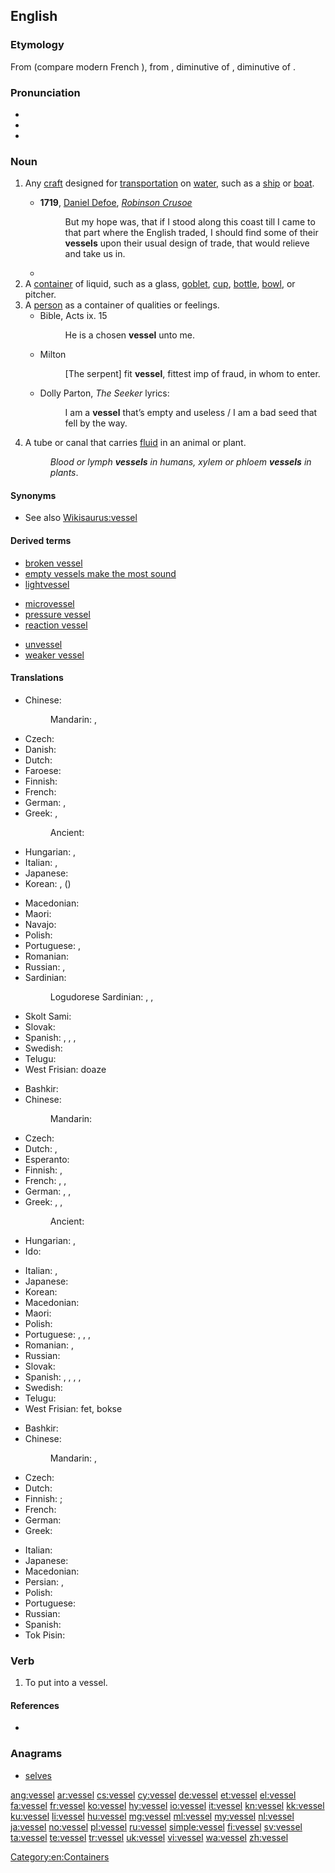 ==English==

===Etymology===
From {{etyl|fro|en}} {{term|vaissel|lang=fro}} (compare modern French {{term|vaisseau|lang=fr}}), from {{etyl|la|en}} {{term|vāscellum|lang=la}}, diminutive of {{term|vāsculum|lang=la}}, diminutive of {{term|vās||vessel|lang=la}}.

===Pronunciation===
* {{IPA|/ˈvɛs.əl/|lang=en}}
* {{audio|en-us-vessel.ogg|Audio (US)|lang=en}}
* {{rhymes|ɛsəl|lang=en}}

===Noun===
{{en-noun}}

# {{context|nautical|lang=en}} Any [[craft]] designed for [[transportation]] on [[water]], such as a [[ship]] or [[boat]].
#* '''1719''', [[w:Daniel Defoe|Daniel Defoe]], ''[[w:Robinson Crusoe|Robinson Crusoe]]''
#*: But my hope was, that if I stood along this coast till I came to that part where the English traded, I should find some of their '''vessels''' upon their usual design of trade, that would relieve and take us in.
#* {{quote-magazine|date=2012-03
|author=William E. Carter, Merri Sue Carter
|title=The British Longitude Act Reconsidered
|volume=100|issue=2|page=87
|magazine=[[w:American Scientist|American Scientist]]
|url=http://www.americanscientist.org/issues/pub/the-british-longitude-act-reconsidered
|passage=Conditions were horrendous aboard most British naval '''vessels''' at the time. Scurvy and other diseases ran rampant, killing more seamen each year than all other causes combined, including combat.}}
# A [[container]] of liquid, such as a glass, [[goblet]], [[cup]], [[bottle]], [[bowl]], or pitcher.
# A [[person]] as a container of qualities or feelings.
#* Bible, Acts ix. 15
#*: He is a chosen '''vessel''' unto me.
#* Milton
#*: [The serpent] fit '''vessel''', fittest imp of fraud, in whom to enter.
#* Dolly Parton, ''The Seeker'' lyrics:
#*: I am a '''vessel''' that’s empty and useless / I am a bad seed that fell by the way.
# {{context|biology|lang=en}} A tube or canal that carries [[fluid]] in an animal or plant.
#: ''Blood or lymph '''vessels''' in humans, xylem or phloem '''vessels''' in plants''.

====Synonyms====
* See also [[Wikisaurus:vessel]]

====Derived terms====
{{rel-top3|Terms derived from the noun "vessel"}}
* [[broken vessel]]
* [[empty vessels make the most sound]]
* [[lightvessel]]
{{rel-mid3}}
* [[microvessel]]
* [[pressure vessel]]
* [[reaction vessel]]
{{rel-mid3}}
* [[unvessel]]
* [[weaker vessel]]
{{rel-bottom}}

====Translations====
{{trans-top|craft}}
* Chinese:
*: Mandarin: {{t|cmn|船隻|sc=Hani}}, {{t+|cmn|船只|tr=chuánzhī|sc=Hani}}
* Czech: {{t+|cs|loď|f}}
* Danish: {{t+|da|fartøj|n}}
* Dutch: {{t+|nl|vaartuig|n}}
* Faroese: {{t+|fo|far|n}}
* Finnish: {{t+|fi|alus}}
* French: {{t+|fr|vaisseau|m}}
* German: {{t+|de|Schiff}}, {{t+|de|Boot|n}}
* Greek: {{t+|el|σκάφος|n|tr=skáfos|sc=Grek}}, {{t+|el|πλοίο|n|tr=ploío|sc=Grek}}
*: Ancient: {{t|grc|πλοίον|n}}
* Hungarian: {{t|hu|vízi jármű}}, {{t+|hu|hajó}}
* Italian: {{t+|it|vascello|m}}, {{t+|it|imbarcazione|f}}
* Japanese: {{t+|ja|船舶|tr=せんぱく, senpaku|sc=Jpan}}
* Korean: {{t+|ko|배|sc=Kore}}, {{t|ko|선박|sc=Kore}} ({{t+|ko|船舶|sc=Kore}})
{{trans-mid}}
* Macedonian: {{t|mk|пловило|n|tr=plóvilo}}
* Maori: {{t|mi|waka}}
* Navajo: {{t|nv|tsin naaʼeeł}}
* Polish: {{t+|pl|statek|m}}
* Portuguese: {{t+|pt|barco|m}}, {{t+|pt|navio|m}}
* Romanian: {{t+|ro|ambarcațiune|f}}
* Russian: {{t+|ru|корабль|m|tr=koráblʹ}}, {{t+|ru|судно|m|tr=súdno}}
* Sardinian:
*: Logudorese Sardinian: {{t|src|feluga}}, {{t|src|filuga}}, {{t|src|feluca}}
* Skolt Sami: {{t|sms|leˊtt}}
* Slovak: {{t|sk|loď|f}}
* Spanish: {{t+|es|embarcación|f}}, {{t+|es|barco|m}}, {{t+|es|vaso|m}}, {{t+|es|casco|m}}
* Swedish: {{t+|sv|fartyg|n}}
* Telugu: {{t+|te|ఓడ|tr=ODa}}
* West Frisian: doaze
{{trans-bottom}}

{{trans-top|container}}
* Bashkir: {{t|ba|һауыт|tr=hawït|sc=Cyrl}}
* Chinese:
*: Mandarin: {{t+|cmn|容器|tr=róngqì|sc=Hani}}
* Czech: {{t+|cs|nádoba|f}}
* Dutch: {{t+|nl|vat|n}}, {{t|nl|hulsel|n}}
* Esperanto: {{t|eo|vazo}}
* Finnish: {{t+|fi|astia}}, {{t+|fi|säiliö}}
* French: {{t+|fr|recipient|m|alt=récipient}}, {{t+|fr|vaisseau|m}}, {{t+|fr|vase|m}}
* German: {{t+|de|Gefäß|n}}, {{t+|de|Behälter|m}}, {{t+|de|Behältnis|n}}
* Greek: {{t+|el|σκεύος|n|tr=skévos|sc=Grek}}, {{t+|el|δοχείο|n|tr=docheío|sc=Grek}}, {{t+|el|αγγείο|n|tr=angeío|sc=Grek}}
*: Ancient: {{t|grc|ἀγγεῖον|n|tr=angeion|sc=polytonic}}
* Hungarian: {{t+|hu|edény}}, {{t+|hu|tál}}
* Ido: {{t+|io|vazo}}
{{trans-mid}}
* Italian: {{t+|it|recipiente|m}}, {{t+|it|contenitore|m}}
* Japanese: {{t+|ja|容器|tr=ようき, yōki|sc=Jpan}}
* Korean: {{t+|ko|그릇|sc=Kore}}
* Macedonian: {{t|mk|сад|m|tr=sad}}
* Maori: {{t|mi|puoto}}
* Polish: {{t+|pl|naczynie|n}}
* Portuguese: {{t+|pt|vasilha|f}}, {{t+|pt|vaso|m}}, {{t+|pt|reservatório|m}}, {{t+|pt|recipiente|m}}
* Romanian: {{t+|ro|recipient}}, {{t+|ro|vas|n}}
* Russian: {{t+|ru|сосуд|m|tr=sosúd}}
* Slovak: {{t|sk|nádoba|f}}
* Spanish: {{t+|es|recipiente|m}}, {{t+|es|receptáculo|m}}, {{t+|es|vaso|m}}, {{t+|es|vasija|f}}, {{t+|es|recinto}}
* Swedish: {{t+|sv|behållare|c}}
* Telugu: {{t+|te|పాత్ర|tr=paatra}}
* West Frisian: fet, bokse
{{trans-bottom}}

{{trans-top|tube or canal that carries fluid in an animal or plant}}
* Bashkir: {{t|ba|тамыр|tr=tamïr|sc=Cyrl}}
* Chinese:
*: Mandarin: {{t+|cmn|管|tr=guǎn|sc=Hani}}, {{qualifier|blood vessel}} {{t+|cmn|血管|tr=xuèguǎn, xiěguǎn|sc=Hani}}
* Czech: {{t+|cs|céva|f}}
* Dutch: {{t+|nl|vat|n}}
* Finnish: {{t+|fi|suoni}} {{qualifier|animal}}; {{t+|fi|putkilo}} {{qualifier|plant}}
* French: {{t+|fr|vaisseau|m}}
* German: {{t+|de|Gefäß|n}}
* Greek: {{t+|el|αγγείο|n|tr=angeío|sc=Grek}}
{{trans-mid}}
* Italian: {{t+|it|vaso|m}}
* Japanese: {{qualifier|blood vessel}} {{t+|ja|血管|tr=けっかん, kekkan|sc=Jpan}}
* Macedonian: {{t|mk|сад|m|tr=sad}}
* Persian: {{t+|fa|آوند|tr=âvand|sc=fa-Arab}}, {{t+|fa|رگ|tr=rag|sc=fa-Arab}}
* Polish: {{t+|pl|naczynie|n}}
* Portuguese: {{t+|pt|vaso|m}}
* Russian: {{t+|ru|сосуд|m|tr=sosúd}}
* Spanish: {{t+|es|vaso|m}}
* Tok Pisin: {{t|tpi|mambu}}
{{trans-bottom}}

===Verb===
{{en-verb|vessels|vesselling|vesselled}}

# {{context|obsolete|transitive|lang=en}} To put into a vessel.
#: {{rfquotek|Francis Bacon}}

====References====
* {{R:Webster NCD 1974}}

===Anagrams===
* [[selves#English|selves]]

[[Category:en:Containers]]

[[ang:vessel]]
[[ar:vessel]]
[[cs:vessel]]
[[cy:vessel]]
[[de:vessel]]
[[et:vessel]]
[[el:vessel]]
[[fa:vessel]]
[[fr:vessel]]
[[ko:vessel]]
[[hy:vessel]]
[[io:vessel]]
[[it:vessel]]
[[kn:vessel]]
[[kk:vessel]]
[[ku:vessel]]
[[li:vessel]]
[[hu:vessel]]
[[mg:vessel]]
[[ml:vessel]]
[[my:vessel]]
[[nl:vessel]]
[[ja:vessel]]
[[no:vessel]]
[[pl:vessel]]
[[ru:vessel]]
[[simple:vessel]]
[[fi:vessel]]
[[sv:vessel]]
[[ta:vessel]]
[[te:vessel]]
[[tr:vessel]]
[[uk:vessel]]
[[vi:vessel]]
[[wa:vessel]]
[[zh:vessel]]